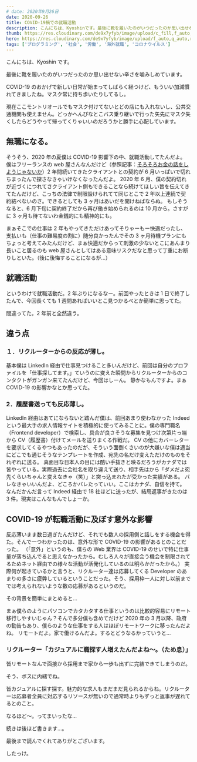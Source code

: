 ```yaml
---
# date: 2020年9月26日
date: 2020-09-26
title: COVID-19禍での就職活動
description: こんにちは、Kyoshinです。最後に靴を履いたのがいつだったのか思い出せない辛さを噛みしめています。
thumb: https://res.cloudinary.com/de9x7yfyb/image/upload/c_fill,f_auto,h_120,q_auto,r_6,w_120/v1637734551/qc3/posts/covid19-job-change/1601684066.kyoshin-family-ver-02_-original_gjg3dl.jpg
hero: https://res.cloudinary.com/de9x7yfyb/image/upload/f_auto,q_auto,r_6,w_680/v1637734551/qc3/posts/covid19-job-change/1601684066.kyoshin-family-ver-02_-original_gjg3dl.jpg
tags: ['プログラミング', '社会', '労働', '海外就職', 'コロナウイルス']
---
```


こんにちは、Kyoshin です。

最後に靴を履いたのがいつだったのか思い出せない辛さを噛みしめています。

COVID-19 のおかげで新しい日常が始まってしばらく経つけど、もういい加減慣れてきましたね。マスク常に持ち歩いたりしてるし。

現在ここモントリオールでもマスク付けてないとどの店にも入れないし、公共交通機関も使えません。どっかへんぴなとこバス乗り継いで行った矢先にマスク失くしたらどうやって帰ってくりゃいいのだろうかと勝手に心配しています。

## 無職になる。

そうそう、2020 年の夏僕は COVID-19 影響下の中、就職活動してたんだよ。
僕はフリーランスの web 屋さんなんだけど（参照記事：[そろそろお金の話をしようじゃないか](/canada-salary '過去記事')）2 年間続いてきたクライアントとの契約が 6 月いっぱいで切れちまったんで探さなきゃいけなくなったんだよ。
2020 年 6 月、僕の契約切れが近づくにつれてさクライアント側もできることなら続けてほしい旨を伝えてきてたんだけど、こっちの法律で制限設けられてて同じとこで 2 年以上連続で契約結べないのさ。できるとしても 3 ヶ月はあいだを開けねばならぬ。
もしそうなると、6 月下旬に契約終了だから再び働き始められるのは 10 月から。さすがに 3 ヶ月も待てないわ金銭的にも精神的にも。

まぁそこでの仕事は 2 年もやってきただけあってそりゃーもー快適だったし、支払いも（仕事の難易度の割に）随分良かったんでその 3 ヶ月待機プランにもちょっと考えてみたんだけど、まぁ快適だからって刺激の少ないとこにあんまり長いこと居るのも web 屋さんとしてはある意味リスクだなと思って丁重にお断りしといた。（後に後悔することになるが…）

## 就職活動

というわけで就職活動だ。2 年ぶりになるなー。前回やったときは 1 日で終了したんで、今回長くても 1 週間あればいいとこ見つかるべとか簡単に思ってた。

間違ってた。2 年前と全然違う。

## 違う点

### １．リクルーターからの反応が薄し。

基本僕は LinkedIn 経由で仕事見つけること多いんだけど、前回は自分のプロファイルを「仕事探してます。」ていうのに変えた瞬間からリクルーターからのコンタクトがガンガン来てたんだけど、今回はしーん。
静かなもんですよ。まぁ COVID-19 の影響かなとか思ってた。

### 2．履歴書送っても反応薄し。

LinkedIn 経由はあてにならないと踏んだ僕は、前回あまり使わなかった Indeed という最大手の求人情報サイトを積極的に使ってみることに。僕の専門職名（Frontend developer）で検索し、具合が良さそうな募集を見つけ次第片っ端から CV（履歴書）付けてメールを送りまくる作戦だ。
CV の他にカバーレターを要求してくるやつもあったのだが、そういう面倒くさいのが大嫌いな僕は適当にどこでも通じそうなテンプレートを作成、宛先の名だけ変えただけのものをそれぞれに送る。
真面目な日本人の目には酷い手抜きと映るだろうがカナダでは皆やっている。実際過去に会社名を取り違えて送り、相手先はから「ダメだよ宛先くらいちゃんと変えなきゃ（笑）」と突っ込まれたが受かった実績がある。
バレなきゃいいんだよ、どころかバレたっていい。ここはカナダ、自信を持て。
なんだかんだ言って Indeed 経由で 18 社ほどに送ったが、結局返事がきたのは 3 件。現実はこんなもんでしょーか。

## COVID-19 が転職活動に及ぼす意外な影響

反応薄いまま数日過ぎたんだけど、それでも数人の採用側と話しをする機会を得た。そんで一つわかったのは、意外な形で COVID-19 の影響があるとのことだった。
（「意外」というのも、僕らの Web 業界は COVID-19 のせいで特に仕事量が落ち込んでると思えなかったから。むしろ人々が直接会う機会を制限されてるためネット経由での様々な活動が活発化しているのは明らかだったから。）
実際何が起きているかと言うと、リクルーター達は応募してくる Developer のあまりの多さに疲弊しているということだった。そう、採用枠一人に対し以前まででは考えられないような数の応募があるというのだ。

その背景を簡単にまとめると…

まぁ僕らのようにパソコンでカタカタする仕事というのは比較的容易にリモート移行しやすいじゃん？そんで多分僕も含めてだけど 2020 年の 3 月以降、政府の勧告もあり、僕らのような仕事をする人はほぼリモートワークに移ったんだよね。
リモートだよ。家で働けるんだよ。するとどうなるかっていうと…

### リクルーター「カジュアルに職探す人増えたんだよね〜。（ため息）」

皆リモートなんで面接から採用まで家から一歩も出ずに完結できてしまうのだ。

そう、ボスに内緒でね。

皆カジュアルに探す探す。魅力的な求人もまだまだ見られるからね。リクルーターは応募者全員に対応するリソースが無いので通常時よりもずっと返事が遅れてるとのこと。

なるほど〜。ってまいったな…

続きは後ほど書きます…。

最後まで読んでくれてありがとございます。

したっけ。
